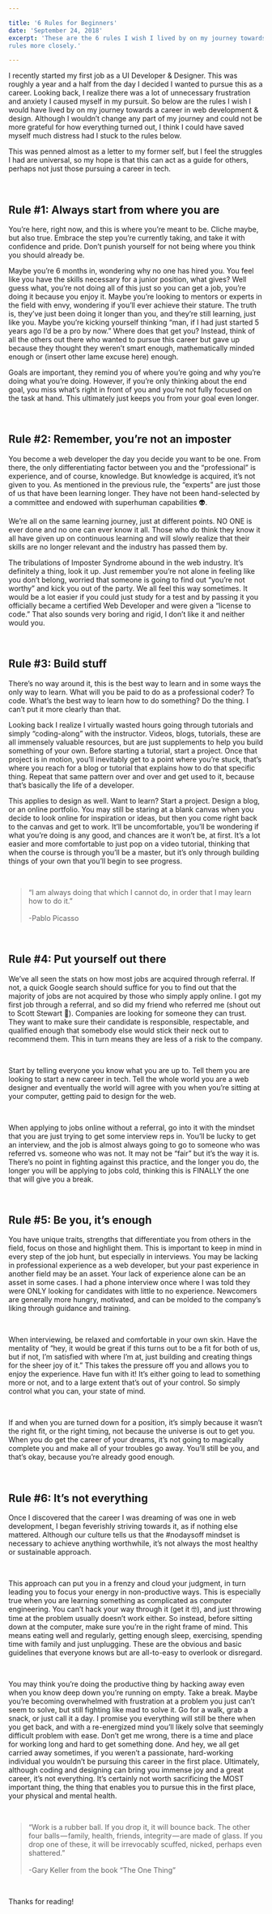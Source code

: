 ```yaml
---

title: '6 Rules for Beginners'
date: 'September 24, 2018'
excerpt: 'These are the 6 rules I wish I lived by on my journey towards a career in web development & design. Although I wouldn’t change any part of my journey and could not be more grateful for how everything turned out, I think I could have saved myself much distress had I stuck to these
rules more closely.'

---
```


I recently started my first job as a UI Developer & Designer. This was roughly a year and a half from the day I decided I wanted to pursue this as a career. Looking back, I realize there was a lot of unnecessary frustration and anxiety I caused myself in my pursuit. So below are the rules I wish I would have lived by on my journey towards a career in web development & design. Although I wouldn’t change any part of my journey and could not be more grateful for how everything turned out, I think I could have saved myself much distress had I stuck to the rules below.

This was penned almost as a letter to my former self, but I feel the struggles I had are universal, so my hope is that this can act as a guide for others, perhaps not just those pursuing a career in tech.

<br />

## Rule #1: Always start from where you are

You’re here, right now, and this is where you’re meant to be. Cliche maybe, but also true. Embrace the step you’re currently taking, and take it with confidence and pride. Don’t punish yourself for not being where you think you should already be.

Maybe you’re 6 months in, wondering why no one has hired you. You feel like you have the skills necessary for a junior position, what gives? Well guess what, you’re not doing all of this just so you can get a job, you’re doing it because you enjoy it. Maybe you’re looking to mentors or experts in the field with envy, wondering if you’ll ever achieve their stature. The truth is, they’ve just been doing it longer than you, and they’re still learning, just like you. Maybe you’re kicking yourself thinking “man, if I had just started 5 years ago I’d be a pro by now.” Where does that get you? Instead, think of all the others out there who wanted to pursue this career but gave up because they thought they weren’t smart enough, mathematically minded enough or (insert other lame excuse here) enough.

Goals are important, they remind you of where you’re going and why you’re doing what you’re doing. However, if you’re only thinking about the end goal, you miss what’s right in front of you and you’re not fully focused on the task at hand. This ultimately just keeps you from your goal even longer.

<br />

## Rule #2: Remember, you’re not an imposter

You become a web developer the day you decide you want to be one. From there, the only differentiating factor between you and the “professional” is experience, and of course, knowledge. But knowledge is acquired, it’s not given to you. As mentioned in the previous rule, the “experts” are just those of us that have been learning longer. They have not been hand-selected by a committee and endowed with superhuman capabilities 👽.

We’re all on the same learning journey, just at different points. NO ONE is ever done and no one can ever know it all. Those who do think they know it all have given up on continuous learning and will slowly realize that their skills are no longer relevant and the industry has passed them by.

The tribulations of Imposter Syndrome abound in the web industry. It’s definitely a thing, look it up. Just remember you’re not alone in feeling like you don’t belong, worried that someone is going to find out “you’re not worthy” and kick you out of the party. We all feel this way sometimes. It would be a lot easier if you could just study for a test and by passing it you officially became a certified Web Developer and were given a “license to code.” That also sounds very boring and rigid, I don’t like it and neither would you.

<br />

## Rule #3: Build stuff

There’s no way around it, this is the best way to learn and in some ways the only way to learn. What will you be paid to do as a professional coder? To code. What’s the best way to learn how to do something? Do the thing. I can’t put it more clearly than that.

Looking back I realize I virtually wasted hours going through tutorials and simply “coding-along” with the instructor. Videos, blogs, tutorials, these are all immensely valuable resources, but are just supplements to help you build something of your own. Before starting a tutorial, start a project. Once that project is in motion, you’ll inevitably get to a point where you’re stuck, that’s where you reach for a blog or tutorial that explains how to do that specific thing. Repeat that same pattern over and over and get used to it, because that’s basically the life of a developer.

This applies to design as well. Want to learn? Start a project. Design a blog, or an online portfolio. You may still be staring at a blank canvas when you decide to look online for inspiration or ideas, but then you come right back to the canvas and get to work. It’ll be uncomfortable, you’ll be wondering if what you’re doing is any good, and chances are it won’t be, at first. It’s a lot easier and more comfortable to just pop on a video tutorial, thinking that when the course is through you’ll be a master, but it’s only through building things of your own that you’ll begin to see progress.

<br />

> “I am always doing that which I cannot do, in order that I may learn how to do it.” <br /><br />
> -Pablo Picasso

<br />

## Rule #4: Put yourself out there

We’ve all seen the stats on how most jobs are acquired through referral. If not, a quick Google search should suffice for you to find out that the majority of jobs are not acquired by those who simply apply online. I got my first job through a referral, and so did my friend who referred me (shout out to Scott Stewart 🙏). Companies are looking for someone they can trust. They want to make sure their candidate is responsible, respectable, and qualified enough that somebody else would stick their neck out to recommend them. This in turn means they are less of a risk to the company.

<br />

Start by telling everyone you know what you are up to. Tell them you are looking to start a new career in tech. Tell the whole world you are a web designer and eventually the world will agree with you when you’re sitting at your computer, getting paid to design for the web.

<br />

When applying to jobs online without a referral, go into it with the mindset that you are just trying to get some interview reps in. You’ll be lucky to get an interview, and the job is almost always going to go to someone who was referred vs. someone who was not. It may not be “fair” but it’s the way it is. There’s no point in fighting against this practice, and the longer you do, the longer you will be applying to jobs cold, thinking this is FINALLY the one that will give you a break.

<br />

## Rule #5: Be you, it’s enough

You have unique traits, strengths that differentiate you from others in the field, focus on those and highlight them. This is important to keep in mind in every step of the job hunt, but especially in interviews. You may be lacking in professional experience as a web developer, but your past experience in another field may be an asset. Your lack of experience alone can be an asset in some cases. I had a phone interview once where I was told they were ONLY looking for candidates with little to no experience. Newcomers are generally more hungry, motivated, and can be molded to the company’s liking through guidance and training.

<br />

When interviewing, be relaxed and comfortable in your own skin. Have the mentality of “hey, it would be great if this turns out to be a fit for both of us, but if not, I’m satisfied with where I’m at, just building and creating things for the sheer joy of it.” This takes the pressure off you and allows you to enjoy the experience. Have fun with it! It’s either going to lead to something more or not, and to a large extent that’s out of your control. So simply control what you can, your state of mind.

<br />

If and when you are turned down for a position, it’s simply because it wasn’t the right fit, or the right timing, not because the universe is out to get you. When you do get the career of your dreams, it’s not going to magically complete you and make all of your troubles go away. You’ll still be you, and that’s okay, because you’re already good enough.

<br />

## Rule #6: It’s not everything

Once I discovered that the career I was dreaming of was one in web development, I began feverishly striving towards it, as if nothing else mattered. Although our culture tells us that the #nodaysoff mindset is necessary to achieve anything worthwhile, it’s not always the most healthy or sustainable approach.

<br />

This approach can put you in a frenzy and cloud your judgment, in turn leading you to focus your energy in non-productive ways. This is especially true when you are learning something as complicated as computer engineering. You can’t hack your way through it (get it 🤓), and just throwing time at the problem usually doesn’t work either. So instead, before sitting down at the computer, make sure you’re in the right frame of mind. This means eating well and regularly, getting enough sleep, exercising, spending time with family and just unplugging. These are the obvious and basic guidelines that everyone knows but are all-to-easy to overlook or disregard.

<br />

You may think you’re doing the productive thing by hacking away even when you know deep down you’re running on empty. Take a break. Maybe you’re becoming overwhelmed with frustration at a problem you just can’t seem to solve, but still fighting like mad to solve it. Go for a walk, grab a snack, or just call it a day. I promise you everything will still be there when you get back, and with a re-energized mind you’ll likely solve that seemingly difficult problem with ease. Don’t get me wrong, there is a time and place for working long and hard to get something done. And hey, we all get carried away sometimes, if you weren’t a passionate, hard-working individual you wouldn’t be pursuing this career in the first place. Ultimately, although coding and designing can bring you immense joy and a great career, it’s not everything. It’s certainly not worth sacrificing the MOST important thing, the thing that enables you to pursue this in the first place, your physical and mental health.

<br />

> “Work is a rubber ball. If you drop it, it will bounce back. The other four balls — family, health, friends, integrity — are made of glass. If you drop one of these, it will be irrevocably scuffed, nicked, perhaps even shattered.” <br/><br/>
> -Gary Keller from the book “The One Thing”

<br />

Thanks for reading!
